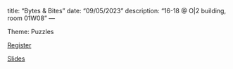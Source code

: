 title: "Bytes & Bites"
date: "09/05/2023"
description: "16-18 @ O|2 building, room 01W08"
---

Theme: Puzzles

[Register](https://vu-nl.libcal.com/calendar/universitylibrary/bytesbites)

[Slides](09_May_23_puzzles.pdf)
